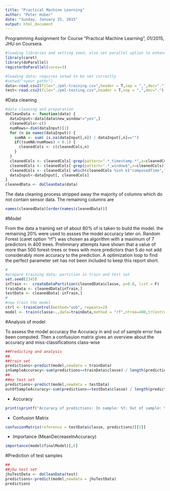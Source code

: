 ```yaml
---
title: "Practical Machine Learning"
author: "Peter Huber"
date: "Sunday, January 25, 2015"
output: html_document
---
```


Programming Assignment for Course "Practical Machine Learning", 01/2015, JHU on Coursera.

```r
#loading libraries and setting seed, also set parallel option to enhance processing speed
library(caret)
library(doParallel)
registerDoParallel(cores=3)
```

```r
#loading data; requires setwd to be set correctly
#setwd("<your path>")
data<-read.csv2(file="./pml-training.csv",header = T,sep = ",",dec=".")
test<-read.csv2(file="./pml-testing.csv",header = T,sep = ",",dec=".")
```

#Data cleaning

```r
#data cleaning and preparation
doCleanData <- function(data) {
  dataInput<-data[data$new_window!="yes",]
  cleanedCols<-c()
  numRows<-dim(dataInput)[1]
  for (n in names(dataInput)) {
    sumNA <- sum( is.na(dataInput[,n]) | dataInput[,n]=="") 
    if((sumNA/numRows) < 0.1) {
      cleanedCols <- c(cleanedCols,n)
    }
  }
  cleanedCols <- cleanedCols[-grep(pattern=".*_timestamp.*",x=cleanedCols)]
  cleanedCols <- cleanedCols[-grep(pattern=".*_window$",x=cleanedCols)]
  cleanedCols <- cleanedCols[-which(cleanedCols %in% c("composedTime","user_name","X"))]
  dataInput<-dataInput[, cleanedCols]
}
cleanedData <- doCleanData(data)
````

The data cleaning process stripped away the majority of columns which do not contain sensor data.
The remaining columns are
```r
names(cleanedData)[order(names(cleanedData))]
```

#Model

From the data a training set of about 80% of is taken to build the model. the remaining 20% were
used to assses the model accuracy later on.
Random Forest (caret option "rf") was chosen as algorithm with a maximum of 7 predictors in 400 trees.
Preliminary attempts have shown that a value of more than 500 forest-trees or trees with more predictors than 5 do not add considerably more accuracy to the prediction. A optimization loop to find the perfect parameter set has not been included to keep this report short.

```r
#
#prepare training data; partition in train and test set
set.seed(2345)
inTrain <-  createDataPartition(cleanedData$classe, p=0.8, list = F)
trainData <- cleanedData[inTrain,]
testData <- cleanedData[-inTrain,]
#
#now train the model
ctrl <- trainControl(method="oob", repeats=2)
model <- train(classe~.,data=trainData,method = "rf",ntree=400,trControl=ctrl,tuneGrid = data.frame(.mtry = 7),importance=T)
```

#Analysis of model

To assess the model accuracy the Accuracy in and out of sample error has been computed.
Then a confusuion matrix gives an overview about the accuracy and miss-classifications class-wise
```r
##Predicting and analysis
##
##train set
predictions<-predict(model,newdata = trainData)
inSampleAccuracy<-sum(predictions==trainData$classe) / length(predictions)
##
##my test set
predictions<-predict(model,newdata = testData)
outOfSampleAccuracy<-sum(predictions==testData$classe) / length(predictions)
````
* Accuracy
```r
print(sprintf("Accuracy of predictions: In sample: %f; Out of sample: %f",inSampleAccuracy,outOfSampleAccuracy))
````
* Confusion Matrix
```r
confusionMatrix(reference = testData$classe, predictions)[[2]]
```` 
* Importance (MeanDecreaseInAccuracy)
```r
importance(model$finalModel)[,6]
````

#Prediction of test samples
```r
##
##jhu test set
jhuTestData <- doCleanData(test)
predictions<-predict(model,newdata = jhuTestData)
predictions
```
